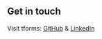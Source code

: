 ## Get in touch

Visit tforms: [GitHub](https://github.com/63csmith) & [LinkedIn](https://www.linkedin.com/in/christopher-smith-b8231a236/)
